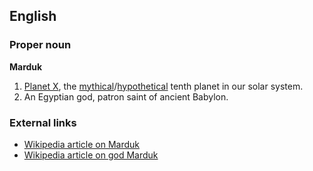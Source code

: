 ==English==

===Proper noun===
'''Marduk'''
#[[Planet X]], the [[mythic]]al/[[hypothetic]]al tenth planet in our solar system.
#An Egyptian god, patron saint of ancient Babylon.

===External links===
*[[w:Marduk (planet)|Wikipedia article on Marduk]]
*[[w:Marduk|Wikipedia article on god Marduk]]
{{wikipedia2|Marduk (planet)}}